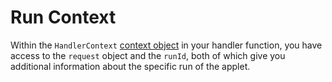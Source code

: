# Run Context

Within the `HandlerContext` [context object](/building-applets/handler-functions#the-context-object) in your handler function, you have access to the `request` object and the `runId`, both of which give you additional information about the specific run of the applet.
